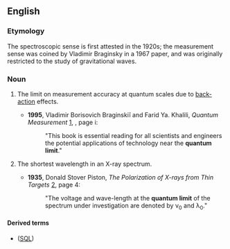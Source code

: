 ==English==

===Etymology===
The spectroscopic sense is first attested in the 1920s; the measurement sense was coined by Vladimir Braginsky in a 1967 paper, and was originally restricted to the study of gravitational waves.

===Noun===
{{en-noun}}

# {{lb|en|quantum mechanics}} The limit on measurement accuracy at quantum scales due to [[back-action]] effects.
#* '''1995''', Vladimir Borisovich Braginskiĭ and Farid Ya. Khalili, ''Quantum Measurement'' [http://books.google.com/books?id=HHKRzXIVdxcC], {{ISBN|0521484138}}, page i:
#*: "This book is essential reading for all scientists and engineers the potential applications of technology near the '''quantum limit'''."
# {{lb|en|spectroscopy}} The shortest wavelength in an X-ray spectrum.
#* '''1935''', Donald Stover Piston, ''The Polarization of X-rays from Thin Targets'' [http://books.google.com/books?id=h9kUAAAAIAAJ], page 4:
#*: "The voltage and wave-length at the '''quantum limit''' of the spectrum under investigation are denoted by ν<sub>0</sub> and λ<sub>0</sub>."

====Derived terms====
* {{l|en|standard quantum limit}} ([[SQL]])